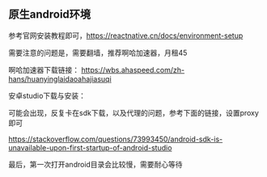 

<Meta title="Hundun/react-native/原生/环境搭建/android" />

## 原生android环境

参考官网安装教程即可，https://reactnative.cn/docs/environment-setup

需要注意的问题是，需要翻墙，推荐啊哈加速器，月租45

啊哈加速器下载链接：
https://wbs.ahaspeed.com/zh-hans/huanyinglaidaoahajiasuqi

安卓studio下载与安装：

可能会出现，反复卡在sdk下载，以及代理的问题，参考下面的链接，设置proxy即可

https://stackoverflow.com/questions/73993450/android-sdk-is-unavailable-upon-first-startup-of-android-studio

最后，第一次打开android目录会比较慢，需要耐心等待

